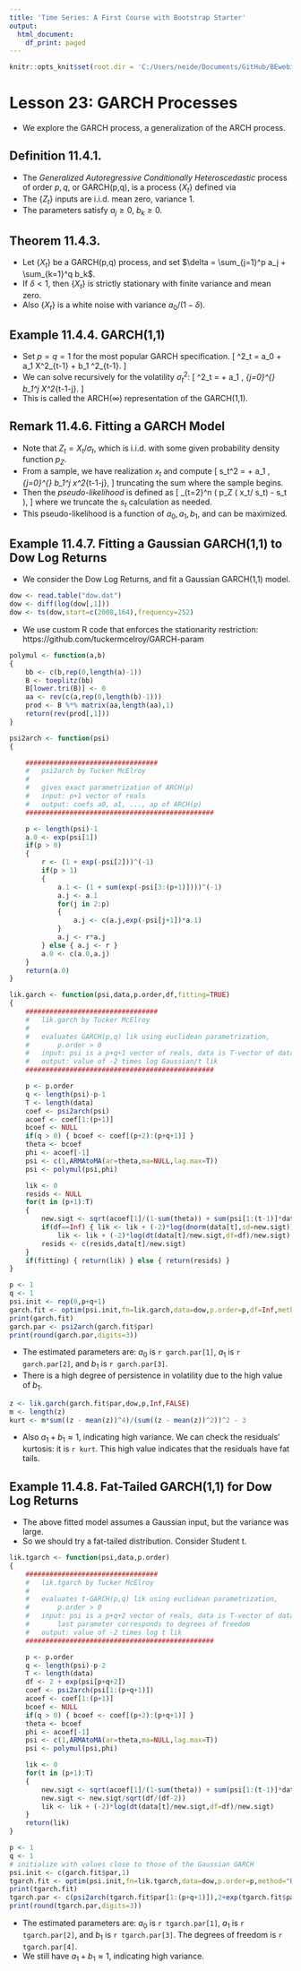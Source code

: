 ```yaml
---
title: 'Time Series: A First Course with Bootstrap Starter'
output:
  html_document:
    df_print: paged
---
```


```r
knitr::opts_knit$set(root.dir = 'C:/Users/neide/Documents/GitHub/BEwebinar/Data')
```

# Lesson 23: GARCH Processes

- We explore the GARCH process, a generalization of the ARCH process.

## Definition 11.4.1.

- The *Generalized Autoregressive Conditionally Heteroscedastic* process of order $p,q$, or GARCH(p,q), is a process $\{ X_t \}$ defined via
\begin{align*}
  X_t &  = \sigma_t \, Z_t \\
  \sigma^2_t & = a_0 + \sum_{j=1}^p a_j X^2_{t-j} + \sum_{k=1}^q b_k \sigma^2_{t-k}.
\end{align*}
- The $\{ Z_t \}$ inputs are i.i.d. mean zero, variance 1. 
- The parameters satisfy $a_j \geq 0$, $b_k \geq 0$.

## Theorem 11.4.3.

- Let $\{ X_t \}$ be a GARCH(p,q) process, and set $\delta = \sum_{j=1}^p a_j + \sum_{k=1}^q b_k$.
- If $\delta < 1$, then $\{ X_t \}$ is strictly stationary with finite variance and mean zero.
- Also $\{ X_t \}$ is a white noise with variance $a_0 / (1 - \delta)$. 


## Example 11.4.4. GARCH(1,1)

- Set $p=q=1$ for the most popular GARCH specification.
\[
  \sigma^2_t = a_0 + a_1 X^2_{t-1} + b_1 \sigma^2_{t-1}.
\]
- We can solve recursively for the volatility $\sigma^2_t$:
\[
 \sigma^2_t = \frac{a_0}{1 - b_1} + a_1 \, \sum_{j=0}^{\infty} b_1^j X^2_{t-1-j}.
\]
- This is called the ARCH($\infty$) representation of the GARCH(1,1).

## Remark 11.4.6. Fitting a GARCH Model

- Note that $Z_t = X_t/\sigma_t$, which is i.i.d. with some given probability density function $p_Z$.
- From a sample, we have realization $x_t$ and compute
\[
 s_t^2  = \frac{a_0}{1 - b_1} + a_1 \, \sum_{j=0}^{\infty} b_1^j x^2_{t-1-j},
\]
 truncating the sum where the sample begins.
- Then the *pseudo-likelihood* is defined as
\[
  \sum_{t=2}^n  \left(  \log p_Z ( x_t/ s_t) - \log s_t \right),
\]
where we truncate the $s_t$ calculation as needed.  
- This pseudo-likelihood is a function of $a_0, a_1, b_1$, and can be maximized.

## Example 11.4.7. Fitting a Gaussian GARCH(1,1) to Dow Log Returns

- We consider the Dow Log Returns, and fit a Gaussian GARCH(1,1) model.

```r
dow <- read.table("dow.dat")
dow <- diff(log(dow[,1]))
dow <- ts(dow,start=c(2008,164),frequency=252)
```

- We use custom R code that enforces the stationarity restriction: https://github.com/tuckermcelroy/GARCH-param

```r
polymul <- function(a,b) 
{
	bb <- c(b,rep(0,length(a)-1))
	B <- toeplitz(bb)
	B[lower.tri(B)] <- 0
	aa <- rev(c(a,rep(0,length(b)-1)))
	prod <- B %*% matrix(aa,length(aa),1)
	return(rev(prod[,1]))
}

psi2arch <- function(psi)
{

	#################################
	#	psi2arch by Tucker McElroy
	#
	#	gives exact parametrization of ARCH(p)
	#	input: p+1 vector of reals
	#	output: coefs a0, a1, ..., ap of ARCH(p)
	###############################################

	p <- length(psi)-1
	a.0 <- exp(psi[1])
	if(p > 0)
	{
		r <- (1 + exp(-psi[2]))^(-1)
		if(p > 1)
		{
			a.1 <- (1 + sum(exp(-psi[3:(p+1)])))^(-1)
			a.j <- a.1
			for(j in 2:p)
			{
				a.j <- c(a.j,exp(-psi[j+1])*a.1)
			}
			a.j <- r*a.j
		} else { a.j <- r }
		a.0 <- c(a.0,a.j)
	}
	return(a.0)
}

lik.garch <- function(psi,data,p.order,df,fitting=TRUE)
{
	#################################
	#	lik.garch by Tucker McElroy
	#
	#	evaluates GARCH(p,q) lik using euclidean parametrization, 
	#		p.order > 0
	#	input: psi is a p+q+1 vector of reals, data is T-vector of data
	#	output: value of -2 times log Gaussian/t lik
	###############################################

	p <- p.order
	q <- length(psi)-p-1
	T <- length(data)
	coef <- psi2arch(psi)
	acoef <- coef[1:(p+1)]
	bcoef <- NULL
	if(q > 0) { bcoef <- coef[(p+2):(p+q+1)] }
	theta <- bcoef
	phi <- acoef[-1]
	psi <- c(1,ARMAtoMA(ar=theta,ma=NULL,lag.max=T))
	psi <- polymul(psi,phi) 

	lik <- 0
	resids <- NULL
	for(t in (p+1):T)
	{
		new.sigt <- sqrt(acoef[1]/(1-sum(theta)) + sum(psi[1:(t-1)]*data[(t-1):1]^2))
		if(df==Inf) { lik <- lik + (-2)*log(dnorm(data[t],sd=new.sigt)) } else {
			lik <- lik + (-2)*log(dt(data[t]/new.sigt,df=df)/new.sigt) }
		resids <- c(resids,data[t]/new.sigt)
	}
	if(fitting) { return(lik) } else { return(resids) }
}

p <- 1
q <- 1
psi.init <- rep(0,p+q+1)
garch.fit <- optim(psi.init,fn=lik.garch,data=dow,p.order=p,df=Inf,method="BFGS")
print(garch.fit)
garch.par <- psi2arch(garch.fit$par)
print(round(garch.par,digits=3))
```

- The estimated parameters are: $a_0$ is `r garch.par[1]`, $a_1$ is `r garch.par[2]`, and $b_1$ is `r garch.par[3]`.
- There is a high degree of persistence in volatility due to the high value of $b_1$.

```r
z <- lik.garch(garch.fit$par,dow,p,Inf,FALSE)
m <- length(z)
kurt <- m*sum((z - mean(z))^4)/(sum((z - mean(z))^2))^2 - 3
```

- Also $a_1 + b_1 \approx 1$, indicating high variance. We can check the residuals' kurtosis: it is `r kurt`. This high value indicates that the residuals have fat tails.

## Example 11.4.8. Fat-Tailed GARCH(1,1) for Dow Log Returns

- The above fitted model assumes a Gaussian input, but the variance was large.
- So we should try a fat-tailed distribution.  Consider Student t.

```r
lik.tgarch <- function(psi,data,p.order)
{
	#################################
	#	lik.tgarch by Tucker McElroy
	#
	#	evaluates t-GARCH(p,q) lik using euclidean parametrization, 
	#		p.order > 0
	#	input: psi is a p+q+2 vector of reals, data is T-vector of data,
	#		last parameter corresponds to degrees of freedom
	#	output: value of -2 times log t lik
	###############################################

	p <- p.order
	q <- length(psi)-p-2
	T <- length(data)
	df <- 2 + exp(psi[p+q+2])
	coef <- psi2arch(psi[1:(p+q+1)])
	acoef <- coef[1:(p+1)]
	bcoef <- NULL
	if(q > 0) { bcoef <- coef[(p+2):(p+q+1)] }
	theta <- bcoef
	phi <- acoef[-1]
	psi <- c(1,ARMAtoMA(ar=theta,ma=NULL,lag.max=T))
	psi <- polymul(psi,phi) 

	lik <- 0
	for(t in (p+1):T)
	{
		new.sigt <- sqrt(acoef[1]/(1-sum(theta)) + sum(psi[1:(t-1)]*data[(t-1):1]^2))
		new.sigt <- new.sigt/sqrt(df/(df-2))
		lik <- lik + (-2)*log(dt(data[t]/new.sigt,df=df)/new.sigt) 
	}
	return(lik)
}

p <- 1
q <- 1
# initialize with values close to those of the Gaussian GARCH
psi.init <- c(garch.fit$par,1)
tgarch.fit <- optim(psi.init,fn=lik.tgarch,data=dow,p.order=p,method="BFGS")
print(tgarch.fit)
tgarch.par <- c(psi2arch(tgarch.fit$par[1:(p+q+1)]),2+exp(tgarch.fit$par[p+q+2]))
print(round(tgarch.par,digits=3))
```

- The estimated parameters are: $a_0$ is `r tgarch.par[1]`, $a_1$ is `r tgarch.par[2]`, and $b_1$ is `r tgarch.par[3]`. The degrees of freedom is `r tgarch.par[4]`.
- We still have $a_1 + b_1 \approx 1$, indicating high variance. 


